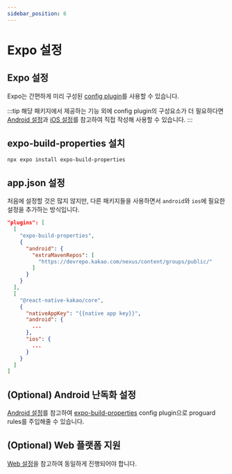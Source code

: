 ```yaml
---
sidebar_position: 6
---
```


# Expo 설정

## Expo 설정

Expo는 간편하게 미리 구성된 [config plugin](https://docs.expo.dev/config-plugins/introduction/)를 사용할 수 있습니다.

:::tip
해당 패키지에서 제공하는 기능 외에 config plugin의 구성요소가 더 필요하다면
[Android 설정](/docs/install-android)과 [iOS 설정](/docs/install-ios)를 참고하여 직접 작성해 사용할 수 있습니다.
:::

## expo-build-properties 설치

```shell
npx expo install expo-build-properties
```

## app.json 설정

처음에 설정할 것은 많지 않지만, 다른 패키지들을 사용하면서 `android`와 `ios`에 필요한 설정을 추가하는 방식입니다.

```json title='app.json'
"plugins": [
  [
    "expo-build-properties",
    {
      "android": {
        "extraMavenRepos": [
          "https://devrepo.kakao.com/nexus/content/groups/public/"
        ]
      }
    }
  ],
  [
    "@react-native-kakao/core",
    {
      "nativeAppKey": "{{native app key}}",
      "android": {
        ...
      },
      "ios": {
        ...
      }
    }
  ]
]
```

## (Optional) Android 난독화 설정

[Android 설정](/docs/install-android)를 참고하여 [expo-build-properties](https://docs.expo.dev/versions/latest/sdk/build-properties/)
config plugin으로 proguard rules를 주입해줄 수 있습니다.

## (Optional) Web 플랫폼 지원

[Web 설정](/docs/install-web)을 참고하여 동일하게 진행되어야 합니다.
